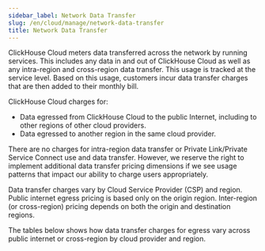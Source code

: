 ```yaml
---
sidebar_label: Network Data Transfer
slug: /en/cloud/manage/network-data-transfer
title: Network Data Transfer
---
```



ClickHouse Cloud meters data transferred across the network by running services. 
This includes any data in and out of ClickHouse Cloud as well as any intra-region and cross-region data transfer. 
This usage is tracked at the service level. Based on this usage, customers incur data transfer charges that are then added to their monthly bill.

ClickHouse Cloud charges for:
- Data egressed from ClickHouse Cloud to the public Internet, including to other regions of other cloud providers. 
- Data egressed to another region in the same cloud provider.

There are no charges for intra-region data transfer or Private Link/Private Service Connect use and data transfer. 
However, we reserve the right to implement additional data transfer pricing dimensions if we see usage patterns that impact our ability to charge users appropriately.

Data transfer charges vary by Cloud Service Provider (CSP) and region. 
Public internet egress pricing is based only on the origin region. 
Inter-region (or cross-region) pricing depends on both the origin and destination regions.

The tables below shows how data transfer charges for egress vary across public internet or cross-region by cloud provider and region.

<NetworkPricing/>
